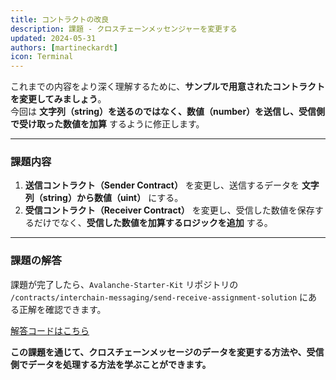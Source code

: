 ```yaml
---
title: コントラクトの改良  
description: 課題 - クロスチェーンメッセンジャーを変更する  
updated: 2024-05-31  
authors: [martineckardt]  
icon: Terminal  
---
```


これまでの内容をより深く理解するために、**サンプルで用意されたコントラクトを変更してみましょう**。  
今回は **文字列（string）を送るのではなく、数値（number）を送信し、受信側で受け取った数値を加算** するように修正します。  

---

### **課題内容**  

1. **送信コントラクト（Sender Contract）** を変更し、送信するデータを **文字列（string）から数値（uint）** にする。  
2. **受信コントラクト（Receiver Contract）** を変更し、受信した数値を保存するだけでなく、**受信した数値を加算するロジックを追加** する。  

---

### **課題の解答**  

課題が完了したら、`Avalanche-Starter-Kit` リポジトリの `/contracts/interchain-messaging/send-receive-assignment-solution` にある正解を確認できます。  

[解答コードはこちら](https://github.com/ava-labs/avalanche-starter-kit)  

**この課題を通じて、クロスチェーンメッセージのデータを変更する方法や、受信側でデータを処理する方法を学ぶことができます。**  
